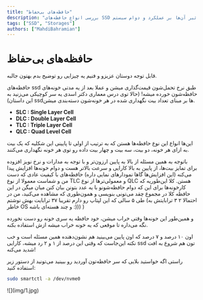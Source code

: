 ```yaml
---
title: "حافظه‌های بی‌حفاظ"
description: "بررسی انواع حافظه‌های SSD و چگونگی تأثیر آن‌ها بر عملکرد و دوام سیستم."
tags: ["SSD", "Storages"]
authors: ["MahdiBahramian"]
---
```


# حافظه‌های بی‌حفاظ

قابل توجه دوستان عزیزو و فنیم یه چیزایی رو توضیح بدم بهتون جالبه.

حافظه‌های ssd طبق نرخ تحمل‌شون قیمت‌گذاری میشن و عملا بعد از یه مدتی خونه‌های حافظه‌شون خورده میشه! (حالا توی درس معماری دکتر اسدی یه سر کوچیکی می‌زنید به این داستان) ssd‌ها بر مبنای تعداد بیت نگهداری شده در هر خونه‌شون دسته‌بندی میشن.

- **SLC : Single Layer Cell**
- **DLC : Double Layer Cell**
- **TLC : Triple Layer Cell**
- **QLC : Quad Level Cell**

این‌ها انواع این نوع حافظه‌ها هستن که به ترتیب از اولی تا پایینی این شکلیه که یک بیت به ازای هر خونه، دو بیت، سه بیت و چهار بیت داده رو توی هر خونه نگهداری می‌کنند.

باتوجه به همین مسئله از بالا به پایین ارزون‌تر و با توجه به مدارات و نرخ نویز افزوده برای تمایز بیت‌ها، از پایین به بالا کارایی و سرعت بالاتر هست و دوام خونه‌ها افزایش پیدا می‌کنه (این افزایش‌ها گاها نمودارهای نمایی داره) حافظه‌های با کیفیت عادی که دست من و شماست معمولا از نوع TLC و معمولی‌ترها از نوع QLC هستن.
کلا این‌طوریه که کارخونه‌ها برای این که دوام حافظه‌شونو با یه عدد بتونن بیان کنن میان میگن در این حافظه کلا در مجموع چقد می‌تونی بنویسی و همون‌طوری که مشاهده می‌کنید، من در طی ۵ سالی که این لپتاپ رو دارم تقریبا ۳۷ ترابایت بهش نوشتم (احتمالا ۲ ۳ ترابایتش به خاطر OS و چند هسته‌ای
باشه :))) )

و همین‌طور این خونه‌ها وقتی خراب میشن، خود حافظه یه سری خونه رو دست نخورده نگه می‌داره تا موقعی که یه خونه خراب میشه ازش استفاده بکنه.

اون ۱۰ درصد و ۷ درصد که اون پایین می‌بینید هم نشون‌دهنده همین مسئله است و خب نکته این‌جاست که وقتی این درصد از ۱ و ۲ رد میشه، کارایی ssd تون هم شروع به افت شدید می‌کنه!

راستی اگه خواستید بلایی که سر حافظه‌تون آوردید رو ببینید می‌تونید از دستور زیر استفاده کنید:

```bash
sudo smartctl -a /dev/nvme0
```

<div style={{ textAlign: "center" }}>![](img/1.jpg)</div>
